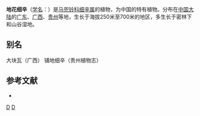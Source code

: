 {{Speciesbox 
| taxon = Asarum geophilum
| authority = Hemsl.
}}

'''地花细辛'''（[[学名|学名]]：{{lang|la|''Asarum geophilum''}}）是[[马兜铃科|马兜铃科]][[细辛属|细辛属]]的植物，为中国的特有植物。分布在[[中国大陆|中国大陆]]的[[广东|广东]]、[[广西|广西]]、[[贵州|贵州]]等地，生长于海拔250米至700米的地区，多生长于密林下和山谷湿地。

== 别名 ==
大块瓦（广西） 铺地细辛（贵州植物志）

== 参考文献 ==
<div class="references-small">
* {{FRPS}}
</div>
{{Taxonbar|from=Q10928407}}

[[Category:细辛属|D]]
[[Category:中國特有植物|D]]